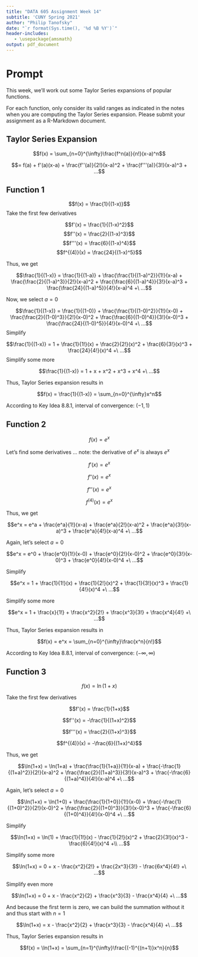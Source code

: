 ```yaml
---
title: "DATA 605 Assignment Week 14"
subtitle: 'CUNY Spring 2021'
author: "Philip Tanofsky" 
date: "`r format(Sys.time(), '%d %B %Y')`"
header-includes:
   - \usepackage{amsmath}
output: pdf_document
---
```


# Prompt

This week, we’ll work out some Taylor Series expansions of popular functions.

For each function, only consider its valid ranges as indicated in the notes when you are computing the Taylor Series expansion. Please submit your assignment as a R-Markdown document.

## Taylor Series Expansion

$$f(x) = \sum_{n=0}^{\infty}\frac{f^n(a)}{n!}(x-a)^n$$

$$= f(a) + f'(a)(x-a) + \frac{f''(a)}{2!}(x-a)^2 + \frac{f'''(a)}{3!}(x-a)^3 + ...$$


## Function 1

$$f(x) = \frac{1}{(1-x)}$$
Take the first few derivatives

$$f'(x) = \frac{1}{(1-x)^2}$$
$$f''(x) = \frac{2}{(1-x)^3}$$
$$f'''(x) = \frac{6}{(1-x)^4}$$
$$f^{(4)}(x) = \frac{24}{(1-x)^5}$$

Thus, we get

$$\frac{1}{(1-x)} = \frac{1}{(1-a)} + \frac{\frac{1}{(1-a)^2}}{1!}(x-a) + \frac{\frac{2}{(1-a)^3}}{2!}(x-a)^2 + \frac{\frac{6}{(1-a)^4}}{3!}(x-a)^3 + \frac{\frac{24}{(1-a)^5}}{4!}(x-a)^4 +\ ...$$

Now, we select $a=0$

$$\frac{1}{(1-x)} = \frac{1}{(1-0)} + \frac{\frac{1}{(1-0)^2}}{1!}(x-0) + \frac{\frac{2}{(1-0)^3}}{2!}(x-0)^2 + \frac{\frac{6}{(1-0)^4}}{3!}(x-0)^3 + \frac{\frac{24}{(1-0)^5}}{4!}(x-0)^4 +\ ...$$
Simplify

$$\frac{1}{(1-x)} = 1 + \frac{1}{1!}(x) + \frac{2}{2!}(x)^2 + \frac{6}{3!}(x)^3 + \frac{24}{4!}(x)^4 +\ ...$$
Simplify some more

$$\frac{1}{(1-x)} = 1 + x + x^2 + x^3 + x^4 +\ ...$$

Thus, Taylor Series expansion results in

$$f(x) = \frac{1}{(1-x)} = \sum_{n=0}^{\infty}x^n$$

According to Key Idea 8.8.1, interval of convergence: $(-1,1)$

## Function 2

$$f(x) = e^x$$

Let's find some derivatives ... note: the derivative of $e^x$ is always $e^x$

$$f'(x) = e^x$$

$$f''(x) = e^x$$

$$f'''(x) = e^x$$

$$f^{(4)}(x) = e^x$$

Thus, we get

$$e^x = e^a + \frac{e^a}{1!}(x-a) + \frac{e^a}{2!}(x-a)^2 + \frac{e^a}{3!}(x-a)^3 + \frac{e^a}{4!}(x-a)^4 +\ ...$$

Again, let's select $a=0$

$$e^x = e^0 + \frac{e^0}{1!}(x-0) + \frac{e^0}{2!}(x-0)^2 + \frac{e^0}{3!}(x-0)^3 + \frac{e^0}{4!}(x-0)^4 +\ ...$$

Simplify

$$e^x = 1 + \frac{1}{1!}(x) + \frac{1}{2!}(x)^2 + \frac{1}{3!}(x)^3 + \frac{1}{4!}(x)^4 +\ ...$$

Simplify some more

$$e^x = 1 + \frac{x}{1!} + \frac{x^2}{2!} + \frac{x^3}{3!} + \frac{x^4}{4!} +\ ...$$

Thus, Taylor Series expansion results in

$$f(x) = e^x = \sum_{n=0}^{\infty}\frac{x^n}{n!}$$

According to Key Idea 8.8.1, interval of convergence: $(-\infty,\infty)$

## Function 3

$$f(x) = \ln(1+x)$$

Take the first few derivatives

$$f'(x) = \frac{1}{1+x}$$

$$f''(x) = -\frac{1}{(1+x)^2}$$

$$f'''(x) = \frac{2}{(1+x)^3}$$

$$f^{(4)}(x) = -\frac{6}{(1+x)^4}$$

Thus, we get

$$\ln(1+x) = \ln(1+a) + \frac{\frac{1}{1+a}}{1!}(x-a) + \frac{-\frac{1}{(1+a)^2}}{2!}(x-a)^2 + \frac{\frac{2}{(1+a)^3}}{3!}(x-a)^3 + \frac{-\frac{6}{(1+a)^4}}{4!}(x-a)^4 +\ ...$$

Again, let's select $a=0$

$$\ln(1+x) = \ln(1+0) + \frac{\frac{1}{1+0}}{1!}(x-0) + \frac{-\frac{1}{(1+0)^2}}{2!}(x-0)^2 + \frac{\frac{2}{(1+0)^3}}{3!}(x-0)^3 + \frac{-\frac{6}{(1+0)^4}}{4!}(x-0)^4 +\ ...$$

Simplify

$$\ln(1+x) = \ln(1) + \frac{1}{1!}(x) - \frac{1}{2!}(x)^2 + \frac{2}{3!}(x)^3 - \frac{6}{4!}(x)^4 +\\ ...$$

Simplify some more

$$\ln(1+x) = 0 + x - \frac{x^2}{2!} + \frac{2x^3}{3!} - \frac{6x^4}{4!} +\ ...$$

Simplify even more

$$\ln(1+x) = 0 + x - \frac{x^2}{2} + \frac{x^3}{3} - \frac{x^4}{4} +\ ...$$

And because the first term is zero, we can build the summation without it and thus start with $n=1$

$$\ln(1+x) = x - \frac{x^2}{2} + \frac{x^3}{3} - \frac{x^4}{4} +\ ...$$

Thus, Taylor Series expansion results in

$$f(x) = \ln(1+x) = \sum_{n=1}^{\infty}\frac{(-1)^{(n+1)}x^n}{n}$$
